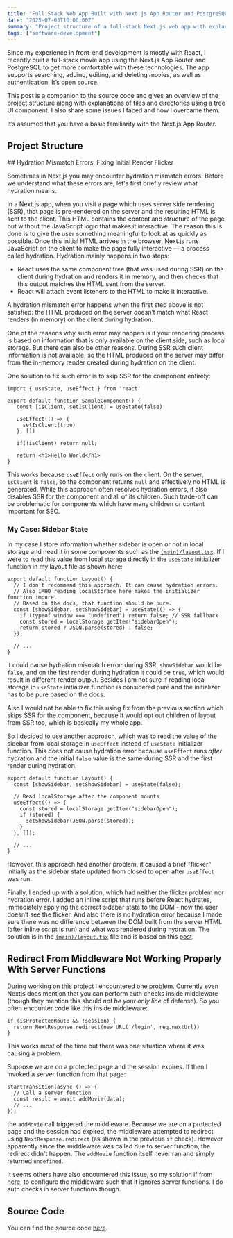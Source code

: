 ```yaml
---
title: "Full Stack Web App Built with Next.js App Router and PostgreSQL"
date: "2025-07-03T10:00:00Z"
summary: "Project structure of a full-stack Next.js web app with explanations of folders and files and some issues I encountered and how I solved them."
tags: ["software-development"]
---
```


Since my experience in front-end development is mostly with React, I recently built a full-stack movie app using the Next.js App Router
and PostgreSQL to get more comfortable with these technologies. The app supports searching, adding, editing, and
deleting movies, as well as authentication. It’s open source.

This post is a companion to the source code and gives an overview of the project structure along with explanations of files and directories using a tree UI component.
I also share some issues I faced and how I overcame them.

It’s assumed that you have a basic familiarity with the Next.js App Router.

## Project Structure

<div className="pt-4">
  <TreeWithDescriptions
    data={[
      {
        isFolder: true,
        title: "app",
        key: "src/app",
        description: `This is the Next.js app directory. The Next.js app directory is essentially a routing system that uses folders and special files (e.g. page.tsx) to define routes. It also supports layouts which is basically a UI that is shared between multiple pages.`,
        children: [
          {
            isFolder: true,
            title: "(main)",
            key: "src/app/(main)",
            description: `Contains most application pages. As a route group (indicated by parentheses), it helps organize routes without affecting the URL structure.`,
            children: [
              {
                isFolder: true,
                title: "add-movie",
                key: "src/app/(main)/add-movie",
                children: [
                  {
                    isFolder: false,
                    title: "page.tsx",
                    key: "src/app/(main)/add-movie/page.tsx",
                    description: "Page which contains form for adding a movie.",
                  },
                ],
              },
              {
                isFolder: true,
                title: "edit-movie",
                key: "src/app/(main)/edit-movie",
                children: [
                  {
                    isFolder: true,
                    title: "[id]",
                    key: "src/app/(main)/edit-movie/[id]",
                    description: "Dynamic route for editing a movie by ID.",
                    children: [
                      {
                        isFolder: false,
                        title: "page.tsx",
                        key: "src/app/(main)/edit-movie/[id]/page.tsx",
                        description: "Loads movie data by ID and renders page for editing a movie.",
                      },
                    ],
                  },
                ],
              },
              {
                isFolder: true,
                title: "search",
                key: "src/app/(main)/search",
                children: [
                  {
                    isFolder: false,
                    title: "page.tsx",
                    key: "src/app/(main)/search/page.tsx",
                    description: "Displays a page with search form and paginated movie results.",
                  },
                ],
              },
              {
                isFolder: false,
                title: "layout.tsx",
                key: "src/app/(main)/layout.tsx",
                description: `Layout for the (main) route group. Applies to all routes inside the group but not outside it.`,
              },
              {
                isFolder: false,
                title: "page.tsx",
                key: "src/app/(main)/page.tsx",
                description: "Home page with a welcome message.",
              },
            ],
          },
          {
            isFolder: true,
            title: "api",
            key: "src/app/api",
            description: "API route handlers",
            children: [
              {
                isFolder: true,
                title: "genres",
                key: "src/app/api/genres",
                children: [
                  {
                    isFolder: false,
                    title: "route.ts",
                    key: "src/app/api/genres/route.ts",
                    description: "Returns a list of genres from the database.",
                  },
                ],
              },
              {
                isFolder: true,
                title: "seed",
                key: "src/app/api/seed",
                children: [
                  {
                    isFolder: false,
                    title: "route.ts",
                    key: "src/app/api/seed/route.ts",
                    description: "Seeds genres, movies, and users tables in the database.",
                  },
                ],
              },
              {
                isFolder: true,
                title: "session",
                key: "src/app/api/session",
                children: [
                  {
                    isFolder: false,
                    title: "route.ts",
                    key: "src/app/api/session/route.ts",
                    description: "Returns session authentication status.",
                  },
                ],
              },
            ],
          },
          {
            isFolder: true,
            title: "login",
            key: "src/app/login",
            children: [
              {
                isFolder: false,
                title: "page.tsx",
                key: "src/app/login/page.tsx",
                description: "Login page, a client component.",
              },
            ],
          },
          {
            isFolder: false,
            title: "favicon.ico",
            key: "src/app/favicon.ico",
            description: "Favicon for the application.",
          },
          {
            isFolder: false,
            title: "globals.css",
            key: "src/app/globals.css",
            description: "Global CSS styles and Tailwind customizations.",
          },
          {
            isFolder: false,
            title: "layout.tsx",
            key: "src/app/layout.tsx",
            description: "Root layout for the app, sets up providers and global styles.",
          },
        ],
      },
      {
        isFolder: true,
        title: "components",
        key: "src/components",
        description:
          "Inside this folder, components using client-specific features (e.g. state, effects) go in the client folder. Those using server-specific features (e.g. async components) go in the server folder. Components that use neither can technically work in both contexts (for example if they're imported by a client component, they'll automatically become part of the client bundle) -  so they are placed outside of these folders.",
        children: [
          {
            isFolder: true,
            title: "client",
            key: "src/components/client",
            description: "React client components. ",
            children: [
              {
                isFolder: false,
                title: "auth-provider.tsx",
                key: "src/components/client/auth-provider.tsx",
                description: "Context provider for authentication state and logic.",
              },
              {
                isFolder: false,
                title: "button-link.tsx",
                key: "src/components/client/button-link.tsx",
                description: "Link component styled to look like a button.",
              },
              {
                isFolder: false,
                title: "button.tsx",
                key: "src/components/client/button.tsx",
                description: "Reusable button component with style variants.",
              },
              {
                isFolder: false,
                title: "delete-button.tsx",
                key: "src/components/client/delete-button.tsx",
                description: "Button for deleting a movie, with confirmation and loading overlay.",
              },
              {
                isFolder: false,
                title: "header.tsx",
                key: "src/components/client/header.tsx",
                description: "App header with sidebar toggle and theme switch.",
              },
              {
                isFolder: false,
                title: "pagination.tsx",
                key: "src/components/client/pagination.tsx",
                description: "Pagination controls for navigating movie pages.",
              },
              {
                isFolder: false,
                title: "providers.tsx",
                key: "src/components/client/providers.tsx",
                description: "Wraps the app with authentication and theme providers.",
              },
              {
                isFolder: false,
                title: "search-form.tsx",
                key: "src/components/client/search-form.tsx",
                description: "Form for searching movies with filters.",
              },
              {
                isFolder: false,
                title: "sidebar.tsx",
                key: "src/components/client/sidebar.tsx",
                description: "Sidebar with navigation links and login/logout options.",
              },
              {
                isFolder: false,
                title: "theme-toggle.tsx",
                key: "src/components/client/theme-toggle.tsx",
                description: "Toggle switch for light/dark theme.",
              },
              {
                isFolder: false,
                title: "overlay.tsx",
                key: "src/components/client/overlay.tsx",
                description: "Full-screen overlay. Can show also loading spinner.",
              },
            ],
          },
          {
            isFolder: true,
            title: "server",
            key: "src/components/server",
            description: "React server components",
            children: [
              {
                isFolder: false,
                title: "paginated-movies-list.tsx",
                key: "src/components/server/paginated-movies-list.tsx",
                description: "Fetches and displays paginated movie results.",
              },
            ],
          },
          {
            isFolder: false,
            title: "loading.tsx",
            key: "src/components/loading.tsx",
            description: "Simple loading spinner component.",
          },
          {
            isFolder: false,
            title: "movies-list.tsx",
            key: "src/components/movies-list.tsx",
            description: "Displays a table of movies with actions.",
          },
        ],
      },
      {
        isFolder: true,
        title: "hooks",
        key: "src/hooks",
        description: "Custom React hooks.",
        children: [
          {
            isFolder: false,
            title: "useOptions.ts",
            key: "src/hooks/useOptions.ts",
            description: "Hook to fetch selectable options (e.g., genres) from API.",
          },
        ],
      },
      {
        isFolder: true,
        title: "lib",
        key: "src/lib",
        description: "Folder for some server-side logic.",
        children: [
          {
            isFolder: false,
            title: "auth.ts",
            key: "src/lib/auth.ts",
            description: "JWT signing/verification utilities and session token retriever.",
          },
          {
            isFolder: false,
            title: "movies.ts",
            key: "src/lib/movies.ts",
            description: `Methods for searching movies. These are not server functions because it is not recommended to use server functions for data fetching; moreover
we don't use these methods in the client components, which is usually the reason to use server functions.`,
          },
        ],
      },
      {
        isFolder: true,
        title: "server-functions",
        key: "src/server-functions",
        description: `Server functions allow client components to call asynchronous functions that are executed on the server. When that function is called on the client, React will send a request to the server to execute the function, and return the result. They are used for updating data. `,
        children: [
          {
            isFolder: false,
            title: "auth.tsx",
            key: "src/server-functions/auth.tsx",
            description: "Implements login and logout server functions.",
          },
          {
            isFolder: false,
            title: "movies.tsx",
            key: "src/server-functions/movies.tsx",
            description: "Implements server functions to add, edit, and delete movies.",
          },
        ],
      },
      {
        isFolder: true,
        title: "types",
        key: "src/types",
        description: `TypeScript type definitions.`,
        children: [
          {
            isFolder: false,
            title: "globals.d.ts",
            key: "src/types/globals.d.ts",
            description: "Global TypeScript definitions for project-wide types without the need for explicit imports.",
          },
        ],
      },
      {
        isFolder: false,
        title: "middleware.ts",
        key: "src/middleware.ts",
        description: "Middleware for protecting routes based on authentication.",
      },
      {
        isFolder: false,
        title: "utils.ts",
        key: "src/utils.ts",
        description: "Shared utilities for server and client.",
      },
    ]}
  />
</div>
## Hydration Mismatch Errors, Fixing Initial Render Flicker

Sometimes in Next.js you may encounter hydration mismatch errors. Before we
understand what these errors are, let's first briefly review what
hydration means.

In a Next.js app, when you visit a page which uses server side rendering
(SSR), that page is pre-rendered on the server and the resulting HTML is
sent to the client. This HTML contains the content and structure of the
page but without the JavaScript logic that makes it interactive. The
reason this is done is to give the user something meaningful to look at
as quickly as possible. Once this initial HTML arrives in the browser,
Next.js runs JavaScript on the client to make the page fully interactive
— a process called hydration. Hydration mainly happens in two steps:

- React uses the same component tree (that was used during SSR) on the client during hydration and renders it in memory,
  and then checks that this output matches the HTML sent from the server.
- React will attach event listeners to the HTML to make it interactive.

A hydration mismatch error happens when the first step above is not satisfied:
the HTML produced on the server doesn’t match what React renders (in memory) on the client during hydration.

One of the reasons why such error may happen is if your rendering process
is based on information that is only available on the client side, such as local storage.
But there can also be other reasons. During SSR such client information is not available, so
the HTML produced on the server may differ from the in-memory render created during hydration on the client.

One solution to fix such error is to skip SSR for the component entirely:

```
import { useState, useEffect } from 'react'

export default function SampleComponent() {
   const [isClient, setIsClient] = useState(false)

   useEffect(() => {
     setIsClient(true)
   }, [])

   if(!isClient) return null;

   return <h1>Hello World</h1>
}

```

This works because `useEffect` only runs on the client. On the server,
`isClient` is `false`, so the component returns `null` and effectively
no HTML is generated. While this approach often resolves hydration
errors, it also disables SSR for the component and all of its children.
Such trade-off can be problematic for components which have many
children or content important for SEO.

### My Case: Sidebar State

In my case I store information whether sidebar is open or not in local storage
and need it in some components such as the [`(main)/layout.tsx`](<https://github.com/gmoniava/movie-app/blob/main/src/app/(main)/layout.tsx>).
If I were to read this value from local storage directly in the
`useState` initializer function in my layout file as shown here:

```
export default function Layout() {
  // I don't recommend this approach. It can cause hydration errors.
  // Also IMHO reading localStorage here makes the initializer function impure.
  // Based on the docs, that function should be pure.
  const [showSidebar, setShowSidebar] = useState(() => {
    if (typeof window === "undefined") return false; // SSR fallback
    const stored = localStorage.getItem("sidebarOpen");
    return stored ? JSON.parse(stored) : false;
  });

  // ...
}

```

it could cause hydration mismatch error: during SSR, `showSidebar` would be `false`, and
on the first render during hydration it could be `true`, which would result in
different render output. Besides I am not sure if reading local storage
in `useState` initializer function is considered pure and the initializer has to be pure based on the docs.

Also I would not be able to fix this using fix from the previous section which skips SSR for the component,
because it would opt out children of layout from SSR too, which is
basically my whole app.

So I decided to use another approach, which was to read the value of the
sidebar from local storage in `useEffect` instead of `useState` initializer
function.
This does not cause hydration error because `useEffect` runs _after_ hydration
and the initial `false` value is the same during SSR and the first render during hydration.

```
export default function Layout() {
  const [showSidebar, setShowSidebar] = useState(false);

  // Read localStorage after the component mounts
  useEffect(() => {
    const stored = localStorage.getItem("sidebarOpen");
    if (stored) {
      setShowSidebar(JSON.parse(stored));
    }
  }, []);

  // ...
}

```

However, this approach had another problem, it caused a brief "flicker" initially as the sidebar
state updated from closed to open after `useEffect` was run.

Finally, I ended up with a solution, which had neither the flicker
problem nor hydration error. I added an inline script that runs before
React hydrates, immediately applying the correct sidebar state to the
DOM - now the user doesn’t see the flicker. And also there is no
hydration error because I made sure there was no difference between the
DOM built from the server HTML (after inline script is run) and
what was rendered during hydration. The solution is in the [`(main)/layout.tsx`](<https://github.com/gmoniava/movie-app/blob/main/src/app/(main)/layout.tsx>) file
and is based on this
[post](https://ethanniser.dev/blog/a-clock-that-doesnt-snap).

## Redirect From Middleware Not Working Properly With Server Functions

During working on this project I encountered one problem.
Currently even Nextjs docs mention that you can perform auth checks
inside middleware (though they mention this should _not be your only line_ of defense).
So you often encounter code like this inside middleware:

```
if (isProtectedRoute && !session) {
  return NextResponse.redirect(new URL('/login', req.nextUrl))
}
```

This works most of the time but there was one situation where it was causing a problem.

Suppose we are on a protected page and the session expires.
If then I invoked a server function from that page:

```
startTransition(async () => {
  // Call a server function
  const result = await addMovie(data);
  // ...
});
```

the `addMovie` call triggered the middleware. Because we are on a protected page and the session had expired,
the middleware attempted to redirect using `NextResponse.redirect` (as shown in the previous `if` check).
However apparently since the middleware was called due to server function, the redirect didn't
happen. The `addMovie` function itself never ran and simply returned `undefined`.

It seems others have also encountered this issue, so my solution if from [here](https://github.com/vercel/next.js/discussions/64993), to configure the
middleware such that it ignores server functions. I do auth checks in server functions though.

## Source Code

You can find the source code [here](https://github.com/gmoniava/movie-app).
